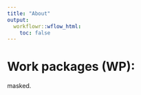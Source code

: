 ```yaml
---
title: "About"
output:
  workflowr::wflow_html:
    toc: false
---
```


# Work packages (WP):

masked.

